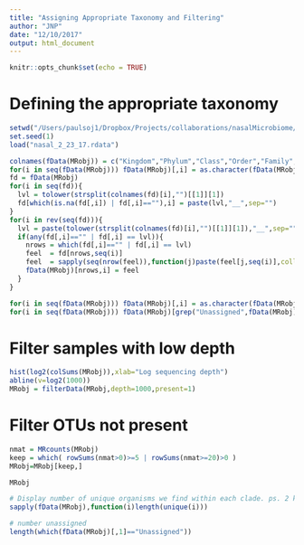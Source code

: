 ```yaml
---
title: "Assigning Appropriate Taxonomy and Filtering"
author: "JNP"
date: "12/10/2017"
output: html_document
---
```


```r
knitr::opts_chunk$set(echo = TRUE)
```


# Defining the appropriate taxonomy

```r
setwd("/Users/paulsoj1/Dropbox/Projects/collaborations/nasalMicrobiome/shinyapp/")
set.seed(1)
load("nasal_2_23_17.rdata")

colnames(fData(MRobj)) = c("Kingdom","Phylum","Class","Order","Family","Genus","Species")
for(i in seq(fData(MRobj))) fData(MRobj)[,i] = as.character(fData(MRobj)[,i])
fd = fData(MRobj)
for(i in seq(fd)){
  lvl = tolower(strsplit(colnames(fd)[i],"")[[1]][1])
  fd[which(is.na(fd[,i]) | fd[,i]==""),i] = paste(lvl,"__",sep="")
}
for(i in rev(seq(fd))){
  lvl = paste(tolower(strsplit(colnames(fd)[i],"")[[1]][1]),"__",sep="")
  if(any(fd[,i]=="" | fd[,i] == lvl)){
    nrows = which(fd[,i]=="" | fd[,i] == lvl)
    feel  = fd[nrows,seq(i)]
    feel  = sapply(seq(nrow(feel)),function(j)paste(feel[j,seq(i)],collapse=";"))
    fData(MRobj)[nrows,i] = feel
  }
}

for(i in seq(fData(MRobj))) fData(MRobj)[,i] = as.character(fData(MRobj)[,i])
for(i in seq(fData(MRobj))) fData(MRobj)[grep("Unassigned",fData(MRobj)[,i]),i] = "Unassigned"
```

# Filter samples with low depth

```r
hist(log2(colSums(MRobj)),xlab="Log sequencing depth")
abline(v=log2(1000))
MRobj = filterData(MRobj,depth=1000,present=1)
```

# Filter OTUs not present

```r
nmat = MRcounts(MRobj)
keep = which( rowSums(nmat>0)>=5 | rowSums(nmat>=20)>0 )
MRobj=MRobj[keep,]
```


```r
MRobj

# Display number of unique organisms we find within each clade. ps. 2 kingdom is due to the unassigned
sapply(fData(MRobj),function(i)length(unique(i)))

# number unassigned
length(which(fData(MRobj)[,1]=="Unassigned"))
```
